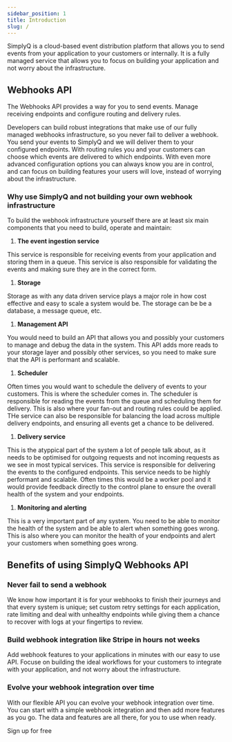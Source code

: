 ```yaml
---
sidebar_position: 1
title: Introduction
slug: /
---
```



SimplyQ is a cloud-based event distribution platform that allows you to send events from your application to your customers or internally. It is a fully managed service that allows you to focus on building your application and not worry about the infrastructure.

## Webhooks API

The Webhooks API provides a way for you to send events. Manage receiving endpoints and configure routing and delivery rules.

Developers can build robust integrations that make use of our fully managed webhooks infrastructure, so you never fail to deliver a webhook. You send your events to SimplyQ and we will deliver them to your configured endpoints. With routing rules you and your customers can choose which events are delivered to which endpoints. With even more advanced configuration options you can always know you are in control, and can focus on building features your users will love, instead of worrying about the infrastructure.

### Why use SimplyQ and not building your own webhook infrastructure

To build the webhook infrastructure yourself there are at least six main components that you need to build, operate and maintain:

1. **The event ingestion service**

  This service is responsible for receiving events from your application and storing them in a queue. This service is also responsible for validating the events and making sure they are in the correct form.

1. **Storage**

  Storage as with any data driven service plays a major role in how cost effective and easy to scale a system would be. The storage can be be a database, a message queue, etc.

1. **Management API**

  You would need to build an API that allows you and possibly your customers to manage and debug the data in the system. This API adds more reads to your storage layer and possibly other services, so you need to make sure that the API is performant and scalable.

1. **Scheduler**

  Often times you would want to schedule the delivery of events to your customers. This is where the scheduler comes in. The scheduler is responsible for reading the events from the queue and scheduling them for delivery. This is also where your fan-out and routing rules could be applied. THe service can also be responsible for balancing the load across multiple delivery endpoints, and ensuring all events get a chance to be delivered.

1. **Delivery service**

  This is the atyppical part of the system a lot of people talk about, as it needs to be optimised for outgoing requests and not incoming requests as we see in most typical services. This service is responsible for delivering the events to the configured endpoints. This service needs to be highly performant and scalable. Often times this would be a worker pool and it would provide feedback directly to the control plane to ensure the overall health of the system and your endpoints.

1. **Monitoring and alerting**

  This is a very important part of any system. You need to be able to monitor the health of the system and be able to alert when something goes wrong. This is also where you can monitor the health of your endpoints and alert your customers when something goes wrong.

## Benefits of using SimplyQ Webhooks API

### Never fail to send a webhook
We know how important it is for your webhooks to finish their journeys and that every system is unique; set custom retry settings for each application, rate limiting and deal with unhealthy endpoints while giving them a chance to recover with logs at your fingertips to review.

### Build webhook integration like Stripe in hours not weeks
Add webhook features to your applications in minutes with our easy to use API. Focuse on building the ideal workflows for your customers to integrate with your application, and not worry about the infrastructure.

### Evolve your webhook integration over time
With our flexible API you can evolve your webhook integration over time. You can start with a simple webhook integration and then add more features as you go. The data and features are all there, for you to use when ready.

<CTAButton href="https://app.simplyq.io">

Sign up for free

</CTAButton>
